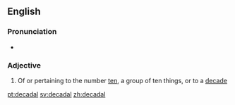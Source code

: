 ==English==

===Pronunciation===
* {{a|UK}} {{IPA|/dɪˈkeɪdəɫ/}}

===Adjective===
{{en-adj|-}}

# Of or pertaining to the number [[ten]], a group of ten things, or to a [[decade]]

[[pt:decadal]]
[[sv:decadal]]
[[zh:decadal]]